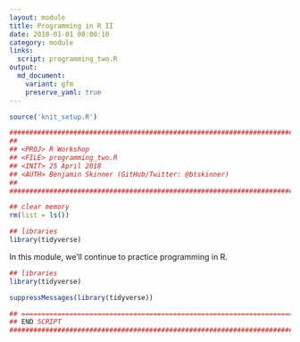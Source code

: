 ```yaml
---
layout: module
title: Programming in R II
date: 2018-01-01 00:00:10
category: module
links:
  script: programming_two.R
output:
  md_document:
    variant: gfm
    preserve_yaml: true
---
```


```r
source('knit_setup.R')
```
```r
################################################################################
##
## <PROJ> R Workshop
## <FILE> programming_two.R 
## <INIT> 25 April 2018
## <AUTH> Benjamin Skinner (GitHub/Twitter: @btskinner)
##
################################################################################

## clear memory
rm(list = ls())

## libraries
library(tidyverse)

```
In this module, we'll continue to practice programming in R.

```r
## libraries
library(tidyverse)

```

```r
suppressMessages(library(tidyverse))

```

```r

## =============================================================================
## END SCRIPT
################################################################################
```
